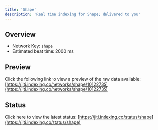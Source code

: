 ```yaml
---
title: 'Shape'
description: 'Real time indexing for Shape; delivered to you'
---
```


## Overview
- Network Key: `shape`
- Estimated beat time: 2000 ms

## Preview
Click the following link to view a preview of the raw data available: [https://jiti.indexing.co/networks/shape/10122735](https://jiti.indexing.co/networks/shape/10122735)

## Status
Click here to view the latest status: [https://jiti.indexing.co/status/shape](https://jiti.indexing.co/status/shape)
